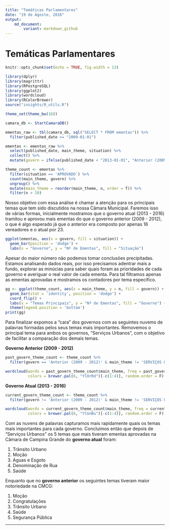 ```yaml
---
title: "Temáticas Parlamentares"
date: "19 de Agosto, 2016"
output: 
    md_document:
        variant: markdown_github
---
```


# Temáticas Parlamentares

```r
knitr::opts_chunk$set(echo = TRUE, fig.width = 13)

library(dplyr)
library(magrittr)
library(RPostgreSQL)
library(ggplot2)
library(wordcloud)
library(RColorBrewer)
source("insights/0_utils.R")

theme_set(theme_bw(16))

camara_db <- StartCamaraDB()

ementas_raw <- tbl(camara_db, sql("SELECT * FROM ementas")) %>% 
  filter(published_date >= "2009-01-01")

ementas <- ementas_raw %>%
  select(published_date, main_theme, situation) %>%
  collect() %>% 
  mutate(govern = ifelse(published_date < "2013-01-01", "Anterior (2009 - 2012)", "Atual (2013 - 2016)"))

theme_count <- ementas %>% 
  filter(situation == 'APROVADO') %>% 
  count(main_theme, govern) %>% 
  ungroup() %>% 
  mutate(main_theme = reorder(main_theme, n, order = T)) %>% 
  filter(n > 10)
```

Nosso objetivo com essa análise é chamar a atenção para os principais temas que tem sido discutidos na nossa Câmara Municipal. Faremos isso de várias formas, inicialmente mostramos que o governo atual (2013 - 2016) tramitou e aprovou mais ementas do que o governo anterior (2009 - 2012), o que é algo esperado já que o anterior era composto por apenas 16 vereadores e o atual por 23. 

```r
ggplot(ementas, aes(x = govern, fill = situation)) + 
  geom_bar(position = 'dodge') + 
  labs(x = "Governo", y = "Nº de Ementas", fill = "Situação")
```

Apesar do maior número não podemos tomar conclusões precipitadas. Estamos analisando dados reais, por isso precisamos adentrar mais a fundo, explorar as minúcias para saber quais foram as prioridades de cada governo e averiguar o real valor de cada ementa. Para tal filtramos apenas as ementas aprovadas e mostramos os contadores por tema específico.

```r
gg <- ggplot(theme_count, aes(x = main_theme, y = n, fill = govern)) + 
  geom_bar(stat = 'identity', position = 'dodge') + 
  coord_flip() +
  labs(x = "Temas Principais", y = "Nº de Ementas", fill = "Governo") + 
  theme(legend.position = 'bottom')
print(gg)
```

Para finalizar expomos a "cara" dos governos com as seguintes nuvems de palavras formadas pelos seus temas mais importantes. Removemos o principal tema para ambos os governos, "Serviços Urbanos", com o objetivo de facilitar a comparação dos demais temas.

**Governo Anterior (2009 - 2012)**

```r
past_govern_theme_count <- theme_count %>% 
  filter(govern == 'Anterior (2009 - 2012)' & main_theme != 'SERVIÇOS URBANOS')

wordcloud(words = past_govern_theme_count$main_theme, freq = past_govern_theme_count$n,
          colors = brewer.pal(8, "YlOrRd")[-c(1:4)], random.order = F)
```

**Governo Atual (2013 - 2016)**

```r
current_govern_theme_count <- theme_count %>% 
  filter(govern != 'Anterior (2009 - 2012)' & main_theme != 'SERVIÇOS URBANOS')

wordcloud(words = current_govern_theme_count$main_theme, freq = current_govern_theme_count$n,
          colors = brewer.pal(8, "YlGnBu")[-c(1:4)], random.order = F)
```

Com as nuvens de palavras capturamos mais rapidamente quais os temas mais importantes para cada governo. Concluimos então que depois de "Serviços Urbanos" os 5 temas que mais tiveram ementas aprovadas na Cãmara de Campina Grande do **governo atual** foram: 

1. Trânsito Urbano
2. Moção
3. Aguas e Esgoto
4. Denominação de Rua
5. Saúde

Enquanto que no **governo anterior** os seguintes temas tiveram maior notoriedade na CMCG: 

1. Moção
2. Congratulações
3. Trânsito Urbano
4. Saúde
5. Segurança Pública

---
